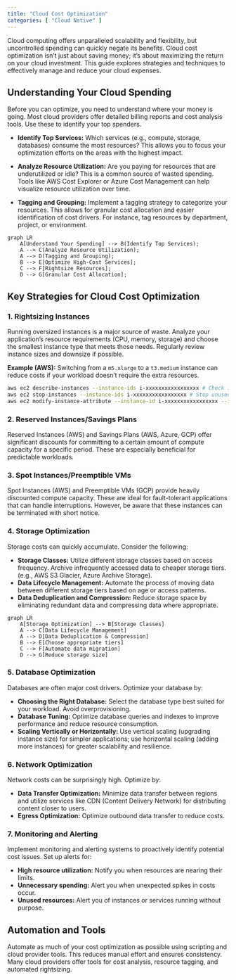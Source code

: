 ```yaml
---
title: "Cloud Cost Optimization"
categories: [ "Cloud Native" ]
---
```


Cloud computing offers unparalleled scalability and flexibility, but uncontrolled spending can quickly negate its benefits. Cloud cost optimization isn't just about saving money; it's about maximizing the return on your cloud investment. This guide explores strategies and techniques to effectively manage and reduce your cloud expenses.

## Understanding Your Cloud Spending

Before you can optimize, you need to understand where your money is going. Most cloud providers offer detailed billing reports and cost analysis tools. Use these to identify your top spenders.

-   **Identify Top Services:** Which services (e.g., compute, storage, databases) consume the most resources? This allows you to focus your optimization efforts on the areas with the highest impact.

-   **Analyze Resource Utilization:** Are you paying for resources that are underutilized or idle? This is a common source of wasted spending. Tools like AWS Cost Explorer or Azure Cost Management can help visualize resource utilization over time.

-   **Tagging and Grouping:** Implement a tagging strategy to categorize your resources.
 This allows for granular cost allocation and easier identification of cost drivers. For instance, tag resources by department, project, or environment.

```mermaid
graph LR
    A[Understand Your Spending] --> B(Identify Top Services);
    A --> C(Analyze Resource Utilization);
    A --> D(Tagging and Grouping);
    B --> E[Optimize High-Cost Services];
    C --> F[Rightsize Resources];
    D --> G[Granular Cost Allocation];
```

## Key Strategies for Cloud Cost Optimization

### 1. Rightsizing Instances

Running oversized instances is a major source of waste. Analyze your application's resource requirements (CPU, memory, storage) and choose the smallest instance type that meets those needs. Regularly review instance sizes and downsize if possible.

**Example (AWS):** Switching from a `m5.xlarge` to a `t3.medium` instance can reduce costs if your workload doesn't require the extra resources.

``` bash
aws ec2 describe-instances --instance-ids i-xxxxxxxxxxxxxxxxx # Check instance type
aws ec2 stop-instances --instance-ids i-xxxxxxxxxxxxxxxxx # Stop unused instances
aws ec2 modify-instance-attribute --instance-id i-xxxxxxxxxxxxxxxxx --instance-type t3.medium # Change instance type
```

### 2. Reserved Instances/Savings Plans

Reserved Instances (AWS) and Savings Plans (AWS, Azure, GCP) offer significant discounts for committing to a certain amount of compute capacity for a specific period. These are especially beneficial for predictable workloads.

### 3. Spot Instances/Preemptible VMs

Spot Instances (AWS) and Preemptible VMs (GCP) provide heavily discounted compute capacity. These are ideal for fault-tolerant applications that can handle interruptions. However, be aware that these instances can be terminated with short notice.

### 4. Storage Optimization

Storage costs can quickly accumulate. Consider the following:

-   **Storage Classes:** Utilize different storage classes based on access frequency. Archive infrequently accessed data to cheaper storage tiers. (e.g., AWS S3 Glacier, Azure Archive Storage).
-   **Data Lifecycle Management:** Automate the process of moving data between different storage tiers based on age or access patterns.
-   **Data Deduplication and Compression:** Reduce storage space by eliminating redundant data and compressing data where appropriate.

```mermaid
graph LR
    A[Storage Optimization] --> B[Storage Classes]
    A --> C[Data Lifecycle Management]
    A --> D[Data Deduplication & Compression]
    B --> E[Choose appropriate tiers]
    C --> F[Automate data migration]
    D --> G[Reduce storage size]
```

### 5. Database Optimization

Databases are often major cost drivers. Optimize your database by:

-   **Choosing the Right Database:** Select the database type best suited for your workload. Avoid overprovisioning.
-   **Database Tuning:** Optimize database queries and indexes to improve performance and reduce resource consumption.
-   **Scaling Vertically or Horizontally:** Use vertical scaling (upgrading instance size) for simpler applications; use horizontal scaling (adding more instances) for greater scalability and resilience.

### 6. Network Optimization

Network costs can be surprisingly high. Optimize by:

-   **Data Transfer Optimization:** Minimize data transfer between regions and utilize services like CDN (Content Delivery Network) for distributing content closer to users.
-   **Egress Optimization:** Optimize outbound data transfer to reduce costs.

### 7. Monitoring and Alerting

Implement monitoring and alerting systems to proactively identify potential cost issues. Set up alerts for:

-   **High resource utilization:** Notify you when resources are nearing their limits.
-   **Unnecessary spending:** Alert you when unexpected spikes in costs occur.
-   **Unused resources:** Alert you of instances or services running without purpose.

## Automation and Tools

Automate as much of your cost optimization as possible using scripting and cloud provider tools. This reduces manual effort and ensures consistency. Many cloud providers offer tools for cost analysis, resource tagging, and automated rightsizing.
